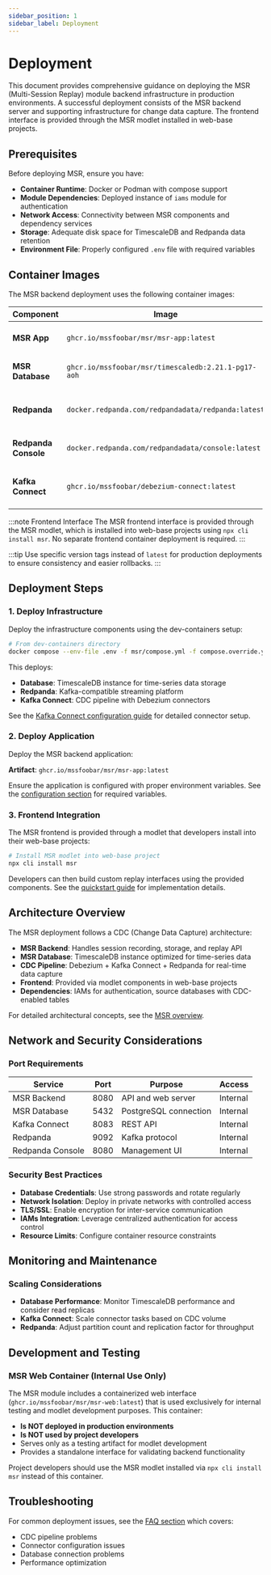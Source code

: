 ```yaml
---
sidebar_position: 1
sidebar_label: Deployment
---
```


# Deployment

This document provides comprehensive guidance on deploying the MSR (Multi-Session Replay) module backend infrastructure in production environments. A successful deployment consists of the MSR backend server and supporting infrastructure for change data capture. The frontend interface is provided through the MSR modlet installed in web-base projects.

## Prerequisites

Before deploying MSR, ensure you have:

-   **Container Runtime**: Docker or Podman with compose support
-   **Module Dependencies**: Deployed instance of `iams` module for authentication
-   **Network Access**: Connectivity between MSR components and dependency services
-   **Storage**: Adequate disk space for TimescaleDB and Redpanda data retention
-   **Environment File**: Properly configured `.env` file with required variables

## Container Images

The MSR backend deployment uses the following container images:

| Component            | Image                                               | Purpose                             |
| -------------------- | --------------------------------------------------- | ----------------------------------- |
| **MSR App**          | `ghcr.io/mssfoobar/msr/msr-app:latest`              | Main backend server                 |
| **MSR Database**     | `ghcr.io/mssfoobar/msr/timescaledb:2.21.1-pg17-aoh` | TimescaleDB for session data        |
| **Redpanda**         | `docker.redpanda.com/redpandadata/redpanda:latest`  | Kafka-compatible streaming platform |
| **Redpanda Console** | `docker.redpanda.com/redpandadata/console:latest`   | Redpanda management interface       |
| **Kafka Connect**    | `ghcr.io/mssfoobar/debezium-connect:latest`         | CDC connectors with Debezium        |

:::note Frontend Interface
The MSR frontend interface is provided through the MSR modlet, which is installed into web-base projects using `npx cli install msr`. No separate frontend container deployment is required.
:::

:::tip
Use specific version tags instead of `latest` for production deployments to ensure consistency and easier rollbacks.
:::

## Deployment Steps

### 1. Deploy Infrastructure

Deploy the infrastructure components using the dev-containers setup:

```bash
# From dev-containers directory
docker compose --env-file .env -f msr/compose.yml -f compose.override.yml up -d
```

This deploys:

-   **Database**: TimescaleDB instance for time-series data storage
-   **Redpanda**: Kafka-compatible streaming platform
-   **Kafka Connect**: CDC pipeline with Debezium connectors

See the [Kafka Connect configuration guide](../configuration/kafka-connect.mdx) for detailed connector setup.

### 2. Deploy Application

Deploy the MSR backend application:

**Artifact**: `ghcr.io/mssfoobar/msr/msr-app:latest`

Ensure the application is configured with proper environment variables. See the [configuration section](../configuration/app-configuration.mdx) for required variables.

### 3. Frontend Integration

The MSR frontend is provided through a modlet that developers install into their web-base projects:

```bash
# Install MSR modlet into web-base project
npx cli install msr
```

Developers can then build custom replay interfaces using the provided components. See the [quickstart guide](../quickstart/quickstart.mdx) for implementation details.

## Architecture Overview

The MSR deployment follows a CDC (Change Data Capture) architecture:

-   **MSR Backend**: Handles session recording, storage, and replay API
-   **MSR Database**: TimescaleDB instance optimized for time-series data
-   **CDC Pipeline**: Debezium + Kafka Connect + Redpanda for real-time data capture
-   **Frontend**: Provided via modlet components in web-base projects
-   **Dependencies**: IAMs for authentication, source databases with CDC-enabled tables

For detailed architectural concepts, see the [MSR overview](../overview.mdx).

## Network and Security Considerations

### Port Requirements

| Service          | Port | Purpose               | Access   |
| ---------------- | ---- | --------------------- | -------- |
| MSR Backend      | 8080 | API and web server    | Internal |
| MSR Database     | 5432 | PostgreSQL connection | Internal |
| Kafka Connect    | 8083 | REST API              | Internal |
| Redpanda         | 9092 | Kafka protocol        | Internal |
| Redpanda Console | 8080 | Management UI         | Internal |

### Security Best Practices

-   **Database Credentials**: Use strong passwords and rotate regularly
-   **Network Isolation**: Deploy in private networks with controlled access
-   **TLS/SSL**: Enable encryption for inter-service communication
-   **IAMs Integration**: Leverage centralized authentication for access control
-   **Resource Limits**: Configure container resource constraints

## Monitoring and Maintenance

### Scaling Considerations

-   **Database Performance**: Monitor TimescaleDB performance and consider read replicas
-   **Kafka Connect**: Scale connector tasks based on CDC volume
-   **Redpanda**: Adjust partition count and replication factor for throughput

## Development and Testing

### MSR Web Container (Internal Use Only)

The MSR module includes a containerized web interface (`ghcr.io/mssfoobar/msr/msr-web:latest`) that is used exclusively for internal testing and modlet development purposes. This container:

-   **Is NOT deployed in production environments**
-   **Is NOT used by project developers**
-   Serves only as a testing artifact for modlet development
-   Provides a standalone interface for validating backend functionality

Project developers should use the MSR modlet installed via `npx cli install msr` instead of this container.

## Troubleshooting

For common deployment issues, see the [FAQ section](../reference/faq.mdx) which covers:

-   CDC pipeline problems
-   Connector configuration issues
-   Database connection problems
-   Performance optimization
